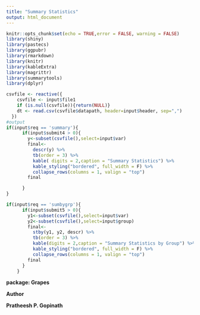```yaml
---
title: "Summary Statistics"
output: html_document
---
```


```r
knitr::opts_chunk$set(echo = TRUE,error = FALSE, warning = FALSE)
library(shiny)
library(pastecs)
library(ggpubr)
library(rmarkdown)
library(knitr)
library(kableExtra)
library(magrittr)
library(summarytools)
library(dplyr)
```
```r

csvfile <- reactive({
    csvfile <- input$file1
    if (is.null(csvfile)){return(NULL)}
    dt <- read.csv(csvfile$datapath, header=input$header, sep=",")
  })
#output
if(input$req == 'summary'){
      if(input$submit4 > 0){
        y<-subset(csvfile(),select=input$var)
        final<-
          descr(y) %>%
          tb(order = 3) %>%
          kable( digits = 2,caption = "Summary Statistics") %>%
          kable_styling("bordered", full_width = F) %>%
          collapse_rows(columns = 1, valign = "top")
        final

      }
}

if(input$req == 'sumbygrp'){
      if(input$submit5 > 0){
        y1<-subset(csvfile(),select=input$var)
        y2<-subset(csvfile(),select=input$group)
        final<-
          stby(y1, y2, descr) %>%
          tb(order = 3) %>%
          kable(digits = 2,caption = "Summary Statistics by Group") %>%
          kable_styling("bordered", full_width = F) %>%
          collapse_rows(columns = 1, valign = "top")
        final
      }
    }
```





**package: Grapes**

**Author**

**Pratheesh P. Gopinath**


